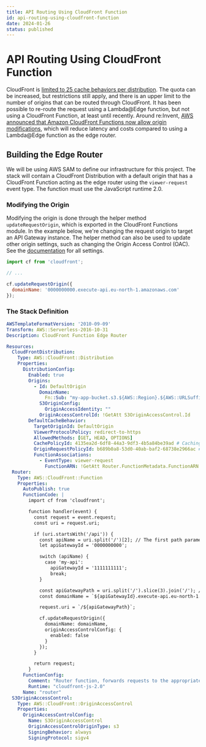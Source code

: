 ```yaml
---
title: API Routing Using CloudFront Function
id: api-routing-using-cloudfront-function
date: 2024-01-26
status: published
---
```


# API Routing Using CloudFront Function

CloudFront is [limited to 25 cache behaviors per distribution](https://docs.aws.amazon.com/AmazonCloudFront/latest/DeveloperGuide/cloudfront-limits.html#limits-web-distributions). The quota can be increased, but restrictions still apply, and there is an upper limit to the number of origins that can be routed through CloudFront. It has been possible to re-route the request using a Lambda@Edge function, but not using a CloudFront Function, at least until recently. Around re:Invent, [AWS announced that Amazon CloudFront Functions now allow origin modifications](https://aws.amazon.com/about-aws/whats-new/2024/11/amazon-cloudfront-origin-modifications-cloudfront-functions/), which will reduce latency and costs compared to using a Lambda@Edge function as the edge router.

## Building the Edge Router

We will be using AWS SAM to define our infrastructure for this project. The stack will contain a CloudFront Distribution with a default origin that has a CloudFront Function acting as the edge router using the `viewer-request` event type. The function must use the JavaScript runtime 2.0.

### Modifying the Origin

Modifying the origin is done through the helper method `updateRequestOrigin`, which is exported in the CloudFront Functions module. In the example below, we're changing the request origin to target an API Gateway instance. The helper method can also be used to update other origin settings, such as changing the Origin Access Control (OAC). See the [documentation](https://docs.aws.amazon.com/AmazonCloudFront/latest/DeveloperGuide/helper-functions-origin-modification.html) for all settings.

```javascript
import cf from 'cloudfront';

// ...

cf.updateRequestOrigin({
  domainName: '0000000000.execute-api.eu-north-1.amazonaws.com'
});
```

### The Stack Definition

```yml
AWSTemplateFormatVersion: '2010-09-09'
Transform: AWS::Serverless-2016-10-31
Description: CloudFront Function Edge Router

Resources:
  CloudFrontDistribution:
    Type: AWS::CloudFront::Distribution
    Properties:
      DistributionConfig:
        Enabled: true
        Origins:
          - Id: DefaultOrigin
            DomainName:
              Fn::Sub: "my-app-bucket.s3.${AWS::Region}.${AWS::URLSuffix}"
            S3OriginConfig:
              OriginAccessIdentity: ""
            OriginAccessControlId: !GetAtt S3OriginAccessControl.Id
        DefaultCacheBehavior:
          TargetOriginId: DefaultOrigin
          ViewerProtocolPolicy: redirect-to-https
          AllowedMethods: [GET, HEAD, OPTIONS]
          CachePolicyId: 4135ea2d-6df8-44a3-9df3-4b5a84be39ad # CachingDisabled
          OriginRequestPolicyId: b689b0a8-53d0-40ab-baf2-68738e2966ac # AllViewerExceptHostHeader
          FunctionAssociations:
            - EventType: viewer-request
              FunctionARN: !GetAtt Router.FunctionMetadata.FunctionARN
  Router:
    Type: AWS::CloudFront::Function
    Properties:
      AutoPublish: true
      FunctionCode: |
        import cf from 'cloudfront';

        function handler(event) {
          const request = event.request;
          const uri = request.uri;

          if (uri.startsWith('/api')) {
            const apiName = uri.split('/')[2]; // The first path parameter indicates where to route the request
            let apiGatewayId = '0000000000';

            switch (apiName) {
              case 'my-api':
                apiGatewayId = '1111111111';
                break;
            }

            const apiGatewayPath = uri.split('/').slice(3).join('/'); // Strip /api/ from the uri
            const domainName = `${apiGatewayId}.execute-api.eu-north-1.amazonaws.com`;

            request.uri = `/${apiGatewayPath}`;

            cf.updateRequestOrigin({
              domainName: domainName,
              originAccessControlConfig: {
                enabled: false
              }
            });
          }

          return request;
        }
      FunctionConfig:
        Comment: "Router function, forwards requests to the appropriate API Gateway if path starts with /api"
        Runtime: "cloudfront-js-2.0"
      Name: "router"
  S3OriginAccessControl:
    Type: AWS::CloudFront::OriginAccessControl
    Properties:
      OriginAccessControlConfig:
        Name: S3OriginAccessControl
        OriginAccessControlOriginType: s3
        SigningBehavior: always
        SigningProtocol: sigv4
```